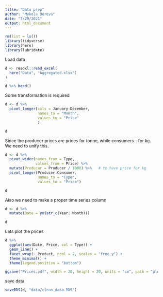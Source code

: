 ```yaml
---
title: "Data prep"
author: "Mykola Dereva"
date: "7/29/2021"
output: html_document
---
```


```r
rm(list = ls())
library(tidyverse)
library(here)
library(lubridate)
```

Load data
```r
d <- readxl::read_excel(
  here("Data", "Aggregated.xlsx")
)
```

```r
d %>% head()
```

Some transformation is required

```r

d <- d %>%
  pivot_longer(cols = January:December,
               names_to = "Month",
               values_to = "Price"
               )

d
```


Since the producer prices are prices for tonne, while consumers - for kg. 
We need to unify this. 

```r
d <- d %>% 
  pivot_wider(names_from = Type,
              values_from = Price) %>% 
  mutate(Producer = Producer / 1000) %>%   # to have price for kg
  pivot_longer(Producer:Consumer,
               names_to = "Type",
               values_to = "Price")

d
```

Also we need to make a proper time series column
```r
d <- d %>% 
  mutate(Date = ym(str_c(Year, Month)))

d
```

Lets plot the prices
```r
d %>% 
  ggplot(aes(Date, Price, col = Type)) +
  geom_line() +
  facet_wrap(~ Product, ncol = 2, scales = "free_y") +
  theme_minimal() +
  theme(legend.position = "bottom")
```
```r

ggsave("Prices.pdf", width = 20, height = 20, units = "cm", path = "plots/")
```


save data
```r
saveRDS(d, "data/clean_data.RDS")

```

